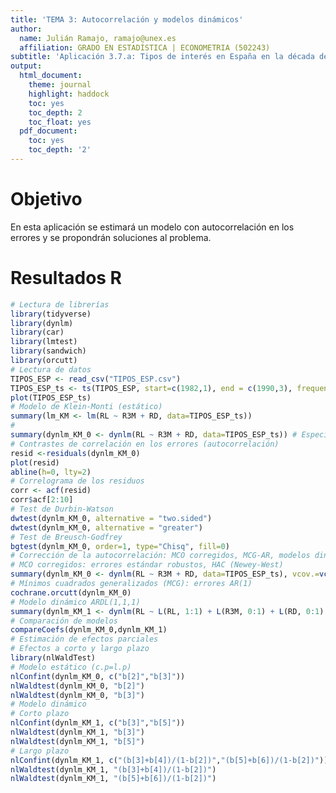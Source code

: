 ```yaml
---
title: 'TEMA 3: Autocorrelación y modelos dinámicos'
author:
  name: Julián Ramajo, ramajo@unex.es
  affiliation: GRADO EN ESTADÍSTICA | ECONOMETRIA (502243)
subtitle: 'Aplicación 3.7.a: Tipos de interés en España en la década de 1980'
output:
  html_document:
    theme: journal
    highlight: haddock
    toc: yes
    toc_depth: 2
    toc_float: yes
  pdf_document:
    toc: yes
    toc_depth: '2'
---
```


# Objetivo

En esta aplicación se estimará un modelo con autocorrelación en los errores y se propondrán soluciones al problema.

# Resultados R

```r
# Lectura de librerías
library(tidyverse)
library(dynlm)
library(car)
library(lmtest)
library(sandwich)
library(orcutt)
# Lectura de datos
TIPOS_ESP <- read_csv("TIPOS_ESP.csv")
TIPOS_ESP_ts <- ts(TIPOS_ESP, start=c(1982,1), end = c(1990,3), frequency = 4)
plot(TIPOS_ESP_ts)
# Modelo de Klein-Monti (estático)
summary(lm_KM <- lm(RL ~ R3M + RD, data=TIPOS_ESP_ts))
#
summary(dynlm_KM_0 <- dynlm(RL ~ R3M + RD, data=TIPOS_ESP_ts)) # Especificaciónn ARDL(0,0,0) 
# Contrastes de correlación en los errores (autocorrelación)
resid <-residuals(dynlm_KM_0)
plot(resid)
abline(h=0, lty=2)
# Correlograma de los residuos
corr <- acf(resid)
corr$acf[2:10]
# Test de Durbin-Watson
dwtest(dynlm_KM_0, alternative = "two.sided")
dwtest(dynlm_KM_0, alternative = "greater")
# Test de Breusch-Godfrey
bgtest(dynlm_KM_0, order=1, type="Chisq", fill=0)
# Corrección de la autocorrelación: MCO corregidos, MCG-AR, modelos dinámicos del tipo ARDL
# MCO corregidos: errores estándar robustos, HAC (Newey-West)
summary(dynlm_KM_0 <- dynlm(RL ~ R3M + RD, data=TIPOS_ESP_ts), vcov.=vcovHAC(dynlm_KM_0))
# Mínimos cuadrados generalizados (MCG): errores AR(1)
cochrane.orcutt(dynlm_KM_0)
# Modelo dinámico ARDL(1,1,1) 
summary(dynlm_KM_1 <- dynlm(RL ~ L(RL, 1:1) + L(R3M, 0:1) + L(RD, 0:1), data=TIPOS_ESP_ts))
# Comparación de modelos
compareCoefs(dynlm_KM_0,dynlm_KM_1)
# Estimación de efectos parciales
# Efectos a corto y largo plazo
library(nlWaldTest)
# Modelo estático (c.p=l.p)
nlConfint(dynlm_KM_0, c("b[2]","b[3]"))
nlWaldtest(dynlm_KM_0, "b[2]")
nlWaldtest(dynlm_KM_0, "b[3]")
# Modelo dinámico
# Corto plazo
nlConfint(dynlm_KM_1, c("b[3]","b[5]"))
nlWaldtest(dynlm_KM_1, "b[3]")
nlWaldtest(dynlm_KM_1, "b[5]")
# Largo plazo
nlConfint(dynlm_KM_1, c("(b[3]+b[4])/(1-b[2])","(b[5]+b[6])/(1-b[2])"))
nlWaldtest(dynlm_KM_1, "(b[3]+b[4])/(1-b[2])")
nlWaldtest(dynlm_KM_1, "(b[5]+b[6])/(1-b[2])")
```
